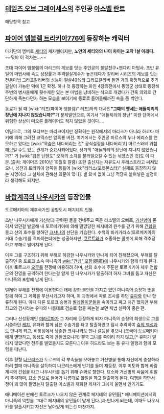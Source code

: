== [[테일즈 오브 그레이세스]]의 주인공 [[아스벨 란트]] ==
해당항목 참고

== [[파이어 엠블렘 트라키아776]]에 등장하는 캐릭터 ==

마기단의 멤버로 [[세티]]의 제자뻘이지만, '''노안의 세티와의 나이 차이는 고작 1살 아래다.''' ~~뭐야 이 격차는…~~

초대 파이어 엠블렘의 마리크의 계보를 잇는 주인공의 불알친구+맨다리 마법사.
초반 유일의 마법사에 속도 성장률과 추격필살계수가 높은데다가 칼리버 시리즈의 계보를 잇는 전용마법 그라프칼리버의 성능이 필살40%라 그라프칼리버 들면 거의 확정적으로 추격필살이 가능한 덕에 1군 확정. 허나 첫 등장하는 화인 4장외전에서 동맹군 상태로 등장해 주변의 병사들에게 횟수제한 있는 본 마법을 낭비하는 식으로 개겼다가 간혹 의외로 간단하게 죽는다던가 하는 모습을 보이기에 동료로 들여올때까진 속을 좀 썩인다.

동료가 될 때 [wiki:"리프(파이어 엠블렘)" 리프]와의 대사인''' "그때의 맹세는 애들끼리의 장난에 지나지 않았습니까?" '''가 문제발언으로, 여기서 "애들끼리의 장난" 이란 단어에서 위험한 상상이 떠오른 플레이어도 적지 않았을 것이다….

여담으로, 그의 모티브는 마리크이지만 정확히는 원작에서의 마리크가 아니라 하코다 마키에 의해 그려진 코믹스판 암흑룡 버전. 여기에서는 주인공 마르스의 누나 에리스를 연모하고 있다는 [wiki:"목숨은 내다버리는 것" 공식설정을 내다버리고] 마르스와의 위험해보일 수도 있는 관계가 중요시되어있다. 상기의 "애들끼리의 장난에 지나지 않았습니까?" 가 [wiki:"검은 닌텐도" 오해의 소지를 불러일으킬 수 있는 뉘앙스인 것]도 이 때문.(출처: 게이머즈 2010년 10월호 칼럼)
또한 출신지는 자유도시 후레스트라고 써져있으나, 성전과 트라키아 양쪽을 통틀어 [wiki:"리리스(포켓몬스터)" 실제로 등장하지 않는 지명이라 그 실체에 관해선 의문이 많다]. 별 의미 없이 그냥 적당히 붙여넣은 설정이라 생각해도 되지만.


== [[바람계곡의 나우시카]]의 등장인물 ==

토르메키아의 제후국가인 공방도시 페지테의 인물. 

초반 나우시카에게 거신병과 관련된 돌을 건네주고 죽은 라스텔의 오빠로, [[거신병]]이 묻혀져 있던걸 발굴해 내 토르메키아에 의해 멸망당한 페지테의 원수를 갚기 위해 [[건쉽]]을 몰고 산의 호수를 향하던 [[크샤나]]의 선단을 기습한다. 수척의 바카가라스(토르메키아의 거대 수송기)를 격파하는데에는 성공하지만, [[쿠르트와]]가 조종하는 콜벳에 의해 격추당하고 부해로 떨어지게 된다.

이후 그를 구조하기 위해 부해로 하강한 나우시카와 만나게 되어 친해졌으며, 부해를 탈출하던 중 토르크 소속 마니족의 [[wiki:"건쉽" 포함(砲艦)]]에 나우시카와 함께 타게 된다. 이후 토르크가 [[오무]]를 전쟁에 이용하려 하며, 산의 호수에 주둔한 토르메키아 제후 연합군의 진영을 공격하려 한다는걸 알게 된 나우시카가 탈출하려 하자 그녀를 돕고 자신은 마니족의 포함에 남게 된다.

벌레와 부해를 전쟁에 이용한다는데에 강한 불만을 가지고 있던 마니족의 승정과 뜻을 함께 하여 그 계획을 무산시키고자 하며, 이 과정에서 따로 조사를 하던 [[유파]]와 만나 합류하게 된다. 이때 다른 토르크 승병과 [[벌레몰이꾼]]들을 속이려고 짜고 치긴 했지만 부해 최고의 검사라는 유파와 나름대로 검술로 합을 짜는걸 보면 제법 실력이 좋은 편.

그러나 신성황제인 [[미라르파]]가 그 자리에 등장하게 되자 마니족의 승정의 희생으로 그를 시중하던 [[케챠]], 유파와 함께 낡은 수송기를 타고 탈출하였고 잠시 추락하여 [[숲의 백성]]과도 만나게 되고, 비행장에서 생존한 크샤나와도 만나 갈등을 겪으나 (조국이 토르메키아에게 멸망하고, 동생도 죽게 만들었으니까) 결국 그녀를 죽이려 하지 않고,[* 유파가 말리지 않았다면 전투를 벌였을지도 모른다.] 이후 히드라도 보는 등 유파 일행과 함께 모험을 떠난다.

이후 황형 [[나므리스]]가 토르크의 각 부족들을 모아놓고 거신병을 통해 자신에게 충성하라 하려 할때 마니족을 설득하여 나므리스에게 반기를 들며 재등장. 이후 미토와 함께 바람계곡의 건쉽을 타고 나우시카를 돕기 위해 슈와로 향한다. 묘소와 거신병의 싸움에 휘말려 추락하며, 묘소 안으로 들어가 나름대로 할일을 하고 탈출하게 된다. 여행을 하면서 정이 꽤 많이 들었는지 탈출한 아스벨과 재회한 케챠가 그에게 울면서 안기기도.

애니메이션 판에선 토르크가 나오지 않은 관계로 페지테의 유민들[* 애니메이션에서의 마니족의 역할을 그대로 페지테의 유민들이 맡게 된다.]과 만나게 되는데, 이때도 나우시카를 탈출시키고 자신은 남아있게 되는건 마찬가지.
